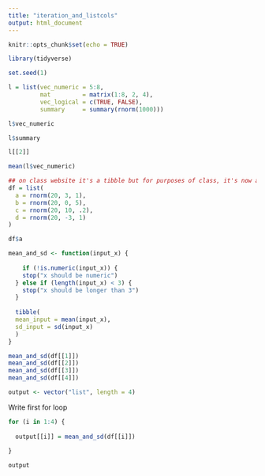 ```yaml
---
title: "iteration_and_listcols"
output: html_document
---
```


```r
knitr::opts_chunk$set(echo = TRUE)

library(tidyverse)

set.seed(1)
```

```r
l = list(vec_numeric = 5:8,
         mat         = matrix(1:8, 2, 4),
         vec_logical = c(TRUE, FALSE),
         summary     = summary(rnorm(1000)))
```

```r
l$vec_numeric

l$summary

l[[2]]

mean(l$vec_numeric)
```

```r
## on class website it's a tibble but for purposes of class, it's now a list
df = list(
  a = rnorm(20, 3, 1),
  b = rnorm(20, 0, 5),
  c = rnorm(20, 10, .2),
  d = rnorm(20, -3, 1)
)

df$a
```

```r
mean_and_sd <- function(input_x) {
  
    if (!is.numeric(input_x)) {
    stop("x should be numeric")
  } else if (length(input_x) < 3) {
    stop("x should be longer than 3")
  }
  
  tibble(
  mean_input = mean(input_x),
  sd_input = sd(input_x)
  )
}
```

```r
mean_and_sd(df[[1]])
mean_and_sd(df[[2]])
mean_and_sd(df[[3]])
mean_and_sd(df[[4]])
```

```r
output <- vector("list", length = 4)
```

Write first for loop

```r
for (i in 1:4) {
  
  output[[i]] = mean_and_sd(df[[i]])
  
}

output
```

